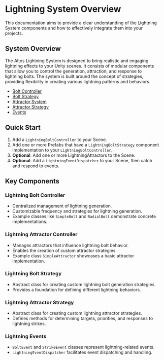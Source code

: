 # Lightning System Overview

This documentation aims to provide a clear understanding of the Lightning System components and how to effectively integrate them into your projects.

## System Overview

The Altos Lightning System is designed to bring realistic and engaging lightning effects to your Unity scenes. It consists of modular components that allow you to control the generation, attraction, and response to lightning bolts. The system is built around the concept of strategies, providing flexibility in creating various lightning patterns and behaviors.

- [Bolt Controller](/altos/lightning/bolt-controller)
- [Bolt Strategy](/altos/lightning/bolt-strategy)
- [Attractor System](/altos/lightning/attractor-system)
- [Attractor Strategy](/altos/lightning/attractor-strategy)
- [Events](/altos/lightning/events)

## Quick Start

1. Add a `LightningBoltController` to your Scene.
2. Add one or more Prefabs that have a `LightningBoltStrategy` component implementation to your `LightningBoltController`.
3. **Optional**: Add one or more LightningAttractors to the Scene.
4. **Optional**: Add a `LightningEventDispatcher` to your Scene, then catch and respond to events.

## Key Components

### Lightning Bolt Controller

- Centralized management of lightning generation.
- Customizable frequency and strategies for lightning generation.
- Example classes like `SimpleBolt` and `RadialBolt` demonstrate concrete implementations.

### Lightning Attractor Controller

- Manages attractors that influence lightning bolt behavior.
- Enables the creation of custom attractor strategies.
- Example class `SimpleAttractor` showcases a basic attractor implementation.

### Lightning Bolt Strategy

- Abstract class for creating custom lightning bolt generation strategies.
- Provides a foundation for defining different lightning behaviors.

### Lightning Attractor Strategy

- Abstract class for creating custom lightning attractor strategies.
- Defines methods for determining targets, priorities, and responses to lightning strikes.

### Lightning Events

- `BoltEvent` and `StrikeEvent` classes represent lightning-related events.
- `LightningEventDispatcher` facilitates event dispatching and handling.
